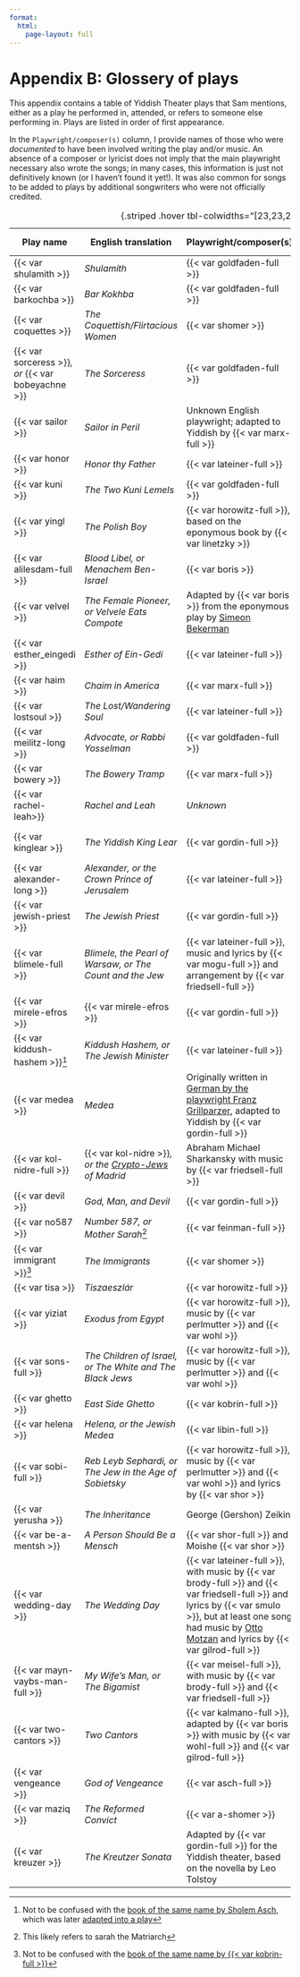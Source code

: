 ```yaml
---
format:
  html:
    page-layout: full
---
```


# Appendix B: Glossery of plays {.unnumbered}

This appendix contains a table of Yiddish Theater plays that Sam mentions, either as a play he performed in, attended, or refers to someone else performing in.
Plays are listed in order of first appearance.

In the `Playwright/composer(s)` column, I provide names of those who were _documented_ to have been involved writing the play and/or music.
An absence of a composer or lyricist does not imply that the main playwright necessary also wrote the songs; in many cases, this information is just not definitively known (or I haven't found it yet!).
It was also common for songs to be added to plays by additional songwriters who were not officially credited.

| Play name                                          | English translation                                                                                   | Playwright/composer(s)                                                                                                                                                                                                                                            | Chapter(s)      | Synopses/scripts, where available                                                                                                                                                      |
| -------------------------------------------------- | ----------------------------------------------------------------------------------------------------- | ----------------------------------------------------------------------------------------------------------------------------------------------------------------------------------------------------------------------------------------------------------------- | --------------- | -------------------------------------------------------------------------------------------------------------------------------------------------------------------------------------- |
| {{< var shulamith >}}                              | _Shulamith_                                                                                           | {{< var goldfaden-full >}}                                                                                                                                                                                                                                        | 6, 7, 8, 20, 24 | [Digital Yiddish Theater Project](https://web.uwm.edu/yiddish-stage/plotting-yiddish-drama/shulamis-oder-bas-yerusholayim)                                                             |
| {{< var barkochba >}}                              | _Bar Kokhba_                                                                                          | {{< var goldfaden-full >}}                                                                                                                                                                                                                                        | 6, 20, 34       | [Digital Yiddish Theater Project](https://web.uwm.edu/yiddish-stage/plotting-yiddish-drama/bar-kokhba-der-zun-fun-di-shtern-oder-di-letste-teg-fun-yerusholayim)                       |
| {{< var coquettes >}}                              | _The Coquettish/Flirtacious Women_                                                                    | {{< var shomer >}}                                                                                                                                                                                                                                                | 7, 11           |                                                                                                                                                                                        |
| {{< var sorceress >}}_, or _{{< var bobeyachne >}} | _The Sorceress_                                                                                       | {{< var goldfaden-full >}}                                                                                                                                                                                                                                        | 8, 11           | [Wikipedia](https://en.wikipedia.org/wiki/The_Sorceress_(play))<br>[Digital Yiddish Theater Project](https://web.uwm.edu/yiddish-stage/plotting-yiddish-drama/di-kishefmakherin)       |
| {{< var sailor >}}                                 | _Sailor in Peril_                                                                                     | Unknown English playwright; adapted to Yiddish by {{< var marx-full >}}                                                                                                                                                                                           | 9               |                                                                                                                                                                                        |
| {{< var honor >}}                                  | _Honor thy Father_                                                                                    | {{< var lateiner-full >}}                                                                                                                                                                                                                                         | 9               |                                                                                                                                                                                        |
| {{< var kuni >}}                                   | _The Two Kuni Lemels_                                                                                 | {{< var goldfaden-full >}}                                                                                                                                                                                                                                        | 10, 27          | [Digital Yiddish Theater Project](https://web.uwm.edu/yiddish-stage/plotting-yiddish-drama/di-tsvey-kuni-leml)                                                                         |
| {{< var yingl >}}                                  | _The Polish Boy_                                                                                      | {{< var horowitz-full >}}, based on the eponymous book by {{< var linetzky >}}                                                                                                                                                                                    | 11, 32          |                                                                                                                                                                                        |
| {{< var alilesdam-full >}}                         | _Blood Libel, or Menachem Ben-Israel_                                                                 | {{< var boris >}}                                                                                                                                                                                                                                                 | 11              |                                                                                                                                                                                        |
| {{< var velvel >}}                                 | _The Female Pioneer, or Velvele Eats Compote_                                                         | Adapted by {{< var boris >}} from the eponymous play by [Simeon Bekerman](https://www.museumoffamilyhistory.com/yt/lex/B/bekerman-simeon.htm)                                                                                                                     | 11              |                                                                                                                                                                                        |
| {{< var esther_eingedi >}}                         | _Esther of Ein-Gedi_                                                                                  | {{< var lateiner-full >}}                                                                                                                                                                                                                                         | 12              |                                                                                                                                                                                        |
| {{< var haim >}}                                   | _Chaim in America_                                                                                    | {{< var marx-full >}}                                                                                                                                                                                                                                             | 12              |                                                                                                                                                                                        |
| {{< var lostsoul >}}                               | _The Lost/Wandering Soul_                                                                             | {{< var lateiner-full >}}                                                                                                                                                                                                                                         | 13              |                                                                                                                                                                                        |
| {{< var meilitz-long >}}                           | _Advocate, or Rabbi Yosselman_                                                                        | {{< var goldfaden-full >}}                                                                                                                                                                                                                                        | 14, 15          |                                                                                                                                                                                        |
| {{< var bowery >}}                                 | _The Bowery Tramp_                                                                                    | {{< var marx-full >}}                                                                                                                                                                                                                                             | 15              |                                                                                                                                                                                        |
| {{< var rachel-leah>}}                             | _Rachel and Leah_                                                                                     | _Unknown_                                                                                                                                                                                                                                                         | 15              |                                                                                                                                                                                        |
| {{< var kinglear >}}                               | _The Yiddish King Lear_                                                                               | {{< var gordin-full >}}                                                                                                                                                                                                                                           | 15, 19          | [Wikipedia](https://en.wikipedia.org/wiki/The_Yiddish_King_Lear)<br>[Digital Yiddish Theater Project](https://web.uwm.edu/yiddish-stage/plotting-yiddish-drama/der-yidisher-kenig-lir) |
| {{< var alexander-long >}}                         | _Alexander, or the Crown Prince of Jerusalem_                                                         | {{< var lateiner-full >}}                                                                                                                                                                                                                                         | 15              |                                                                                                                                                                                        |
| {{< var jewish-priest >}}                          | _The Jewish Priest_                                                                                   | {{< var gordin-full >}}                                                                                                                                                                                                                                           | 19              |                                                                                                                                                                                        |
| {{< var blimele-full >}}                           | _Blimele, the Pearl of Warsaw, or The Count and the Jew_                                              | {{< var lateiner-full >}}, music and lyrics by {{< var mogu-full >}} and arrangement by {{< var friedsell-full >}}                                                                                                                                                | 20              |                                                                                                                                                                                        |
| {{< var mirele-efros >}}                           | {{< var mirele-efros >}}                                                                              | {{< var gordin-full >}}                                                                                                                                                                                                                                           | 21              | [Wikipedia](https://en.wikipedia.org/wiki/Mirele_Efros)                                                                                                                                |
| {{< var kiddush-hashem >}}[^notasch]               | _Kiddush Hashem, or The Jewish Minister_                                                              | {{< var lateiner-full >}}                                                                                                                                                                                                                                         | 21              |                                                                                                                                                                                        |
| {{< var medea >}}                                  | _Medea_                                                                                               | Originally written in [German by the playwright Franz Grillparzer](https://www.goodreads.com/en/book/show/2605133), adapted to Yiddish by {{< var gordin-full >}}                                                                                                 | 21              | [Wikipedia](https://en.wikipedia.org/wiki/Medea_(Reimann)) article about a German opera adaptation (2010) of the same play                                                             |
| {{< var kol-nidre-full >}}                         | {{< var kol-nidre >}}_, or the [Crypto-Jews](https://en.wikipedia.org/wiki/Crypto-Judaism) of Madrid_ | Abraham Michael Sharkansky with music by {{< var friedsell-full >}}                                                                                                                                                                                               | 24              |                                                                                                                                                                                        |
| {{< var devil >}}                                  | _God, Man, and Devil_                                                                                 | {{< var gordin-full >}}                                                                                                                                                                                                                                           | 24              | [The English translation](https://shop.yiddishbookcenter.org/products/god-man-and-devil-yiddish-plays-in-translation)                                                                  |
| {{< var no587 >}}                                  | _Number 587, or Mother Sarah_^[This likely refers to sarah the Matriarch]                             | {{< var feinman-full >}}                                                                                                                                                                                                                                          | 25              |                                                                                                                                                                                        |
| {{< var immigrant >}}[^immigrant]                  | _The Immigrants_                                                                                      | {{< var shomer >}}                                                                                                                                                                                                                                                | 27              |                                                                                                                                                                                        |
| {{< var tisa >}}                                   | _Tiszaeszlár_                                                                                         | {{< var horowitz-full >}}                                                                                                                                                                                                                                         | 30              |                                                                                                                                                                                        |
| {{< var yiziat >}}                                 | _Exodus from Egypt_                                                                                   | {{< var horowitz-full >}}, music by {{< var perlmutter >}} and {{< var wohl >}}                                                                                                                                                                                   | 30, 31          |                                                                                                                                                                                        |
| {{< var sons-full >}}                              | _The Children of Israel, or The White and The Black Jews_                                             | {{< var horowitz-full >}}, music by {{< var perlmutter >}} and {{< var wohl >}}                                                                                                                                                                                   | 31              |                                                                                                                                                                                        |
| {{< var ghetto >}}                                 | _East Side Ghetto_                                                                                    | {{< var kobrin-full >}}                                                                                                                                                                                                                                           | 31              |                                                                                                                                                                                        |
| {{< var helena >}}                                 | _Helena, or the Jewish Medea_                                                                         | {{< var libin-full >}}                                                                                                                                                                                                                                            | 31              |                                                                                                                                                                                        |
| {{< var sobi-full >}}                              | _Reb Leyb Sephardi, or The Jew in the Age of Sobietsky_                                               | {{< var horowitz-full >}}, music by {{< var perlmutter >}} and {{< var wohl >}} and lyrics by {{< var shor >}}                                                                                                                                                    | 32              |                                                                                                                                                                                        |
| {{< var yerusha >}}                                | _The Inheritance_                                                                                     | George (Gershon) Zeikin                                                                                                                                                                                                                                           | 32              |                                                                                                                                                                                        |
| {{< var be-a-mentsh >}}                             | _A Person Should Be a Mensch_                                                                         | {{< var shor-full >}} and Moishe {{< var shor >}}                                                                                                                                                                                                                 | 33              |                                                                                                                                                                                        |
| {{< var wedding-day >}}                            | _The Wedding Day_                                                                                     | {{< var lateiner-full >}}, with music by {{< var brody-full >}} and {{< var friedsell-full >}} and lyrics by {{< var smulo >}}, but at least one song had music by [Otto Motzan](https://en.wikipedia.org/wiki/Otto_Motzan) and lyrics by {{< var gilrod-full >}} | 33              |                                                                                                                                                                                        |
| {{< var mayn-vaybs-man-full >}}                    | _My Wife's Man, or The Bigamist_                                                                      | {{< var meisel-full >}}, with music by {{< var brody-full >}} and {{< var friedsell-full >}}                                                                                                                                                                      | 34              |                                                                                                                                                                                        |
| {{< var two-cantors >}}                            | _Two Cantors_                                                                                         | {{< var kalmano-full >}}, adapted by {{< var boris >}} with music by {{< var wohl-full >}} and {{< var gilrod-full >}}                                                                                                                                            | 35              |                                                                                                                                                                                        |
| {{< var vengeance >}}                              | _God of Vengeance_                                                                                    | {{< var asch-full >}}                                                                                                                                                                                                                                             | 36              | [Digital Yiddish Theater Project](https://web.uwm.edu/yiddish-stage/10-things-you-need-to-know-about-god-of-vengeance)                                                                 |
| {{< var maziq >}}                                  | _The Reformed Convict_                                                                                | {{< var a-shomer >}}                                                                                                                                                                                                                                              | 36              |                                                                                                                                                                                        |
| {{< var kreuzer >}}                                | _The Kreutzer Sonata_                                                                                 | Adapted by {{< var gordin-full >}} for the Yiddish theater, based on the novella by Leo Tolstoy                                                                                                                                                                   | 36              | [Wikipedia](https://en.wikipedia.org/wiki/The_Kreutzer_Sonata)                                                                                                                         |
: {.striped .hover tbl-colwidths="[23,23,20,9,25]"}



<!-- turns out it is the female pioneer? [^divorce]: This is not quite an accurate translation. Instead, _Khalitse_ refers to the formal procedure that releases a man from the obligation of having to marry his brother's widow.-->
[^notasch]: Not to be confused with the [book of the same name by Sholem Asch](https://www.yiddishbookcenter.org/collections/yiddish-books/spb-nybc203723/asch-sholem-kidesh-hashem), which was later [adapted into a play](https://www.moyt.org/exhibitions/pih/kiddush-hashem.htm)
[^immigrant]: Not to be confused with the [book of the same name by {{< var kobrin-full >}}](https://yiddishkayt.org/view/kobrin/)